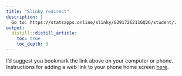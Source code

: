 ```yaml
---
title: "Slinky redirect"
description: | 
  Go to: https://statsapps.online/slinky/G291726211GQ26/student/.
output:
  distill::distill_article:
    toc: true
    toc_depth: 3
---
```


I'd suggest you bookmark the link above on your computer or phone. Instructions for adding a web link to your phone home screen [here](https://www.howtogeek.com/196087/how-to-add-websites-to-the-home-screen-on-any-smartphone-or-tablet/).
